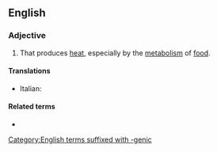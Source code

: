 ==English==

===Adjective===
{{en-adj}}

# That produces [[heat]], especially by the [[metabolism]] of [[food]].

====Translations====
{{trans-top|that produces heat}}
* Italian: {{t|it|calorigeno}}
{{trans-mid}}
{{trans-bottom}}

====Related terms====
* {{l|en|caloric}}

[[Category:English terms suffixed with -genic]]